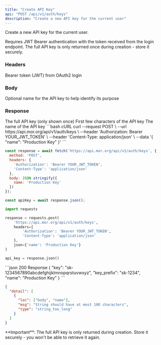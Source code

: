 ```yaml
---
title: "Create API Key"
api: "POST /api/v1/auth/keys"
description: "Create a new API key for the current user"
---
```


Create a new API key for the current user.

Requires JWT Bearer authentication with the token received from the login endpoint. The full API key is only returned once during creation - store it securely.

### Headers

<ParamField header="Authorization" type="string" required>
  Bearer token (JWT) from OAuth2 login
</ParamField>

### Body

<ParamField body="name" type="string">
  Optional name for the API key to help identify its purpose
</ParamField>

### Response

<ResponseField name="key" type="string">
  The full API key (only shown once)
</ResponseField>

<ResponseField name="key_prefix" type="string">
  First few characters of the API key
</ResponseField>

<ResponseField name="name" type="string">
  The name of the API key
</ResponseField>

<RequestExample>
```bash cURL
curl --request POST \
  --url https://api.mor.org/api/v1/auth/keys \
  --header 'Authorization: Bearer YOUR_JWT_TOKEN' \
  --header 'Content-Type: application/json' \
  --data '{
    "name": "Production Key"
  }'
```

```javascript JavaScript
const response = await fetch('https://api.mor.org/api/v1/auth/keys', {
  method: 'POST',
  headers: {
    'Authorization': 'Bearer YOUR_JWT_TOKEN',
    'Content-Type': 'application/json'
  },
  body: JSON.stringify({
    name: 'Production Key'
  })
});

const apiKey = await response.json();
```

```python Python
import requests

response = requests.post(
    'https://api.mor.org/api/v1/auth/keys',
    headers={
        'Authorization': 'Bearer YOUR_JWT_TOKEN',
        'Content-Type': 'application/json'
    },
    json={'name': 'Production Key'}
)

api_key = response.json()
```
</RequestExample>

<ResponseExample>
```json 200 Response
{
  "key": "sk-1234567890abcdefghijklmnopqrstuvwxyz",
  "key_prefix": "sk-1234",
  "name": "Production Key"
}
```

```json 422 Validation Error
{
  "detail": [
    {
      "loc": ["body", "name"],
      "msg": "String should have at most 100 characters",
      "type": "string_too_long"
    }
  ]
}
```
</ResponseExample>

<Warning>
  **Important**: The full API key is only returned during creation. Store it securely - you won't be able to retrieve it again.
</Warning>

